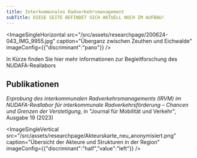 ```yaml
---
title: Interkommunales Radverkehrsmanagement
subTitle: DIESE SEITE BEFINDET SICH AKTUELL NOCH IM AUFBAU!
---
```

<ImageSingleHorizontal src="/src/assets/researchpage/200624-043_IMG_9955.jpg" caption="Überganz zwischen Zeuthen und Eichwalde" imageConfig={{"discriminant":"pano"}} />

In Kürze finden Sie hier mehr Informationen zur Begleitforschung des NUDAFA-Reallabors

## Publikationen

<TextLinkArrow href="https://journals.qucosa.de/jmv/article/view/125/103" display="Samland, Kollert, und Ahrend (2023): " external={false} />*Erprobung des interkommunalen Radverkehrsmanagements (IRVM) im NUDAFA-Reallabor für interkommunale Radverkehrsförderung – Chancen und Grenzen der Verstetigung*, in "Journal für Mobilität und Verkehr", Ausgabe 19 (2023)

<ImageSingleVertical src="/src/assets/researchpage/Akteurskarte_neu_anonymisiert.png" caption="Übersicht der Akteure und Strukturen in der Region" imageConfig={{"discriminant":"half","value":"left"}} />
